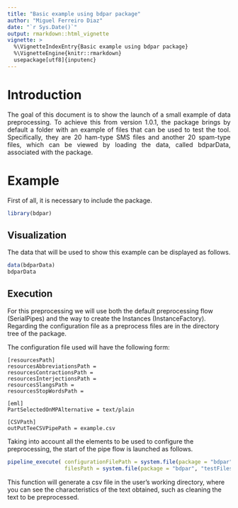```yaml
---
title: "Basic example using bdpar package"
author: "Miguel Ferreiro Diaz"
date: "`r Sys.Date()`"
output: rmarkdown::html_vignette
vignette: >
  %\VignetteIndexEntry{Basic example using bdpar package}
  %\VignetteEngine{knitr::rmarkdown}
  usepackage[utf8]{inputenc}
---
```


# Introduction

<div style = "text-align: justify">
The goal of this document is to show the launch of a small example of data preprocessing. To achieve this from version 1.0.1, the package brings by default a folder with an example of files that can be used to test the tool. Specifically, they are 20 ham-type SMS files and another 20 spam-type files, which can be viewed by loading the data, called bdparData, associated with the package.
</div>

# Example

<div style="text-aling:justify">
First of all, it is necessary to include the package.

```R
library(bdpar)
```

</div>

## Visualization

<div style="text-aling:justify">
The data that will be used to show this example can be displayed as follows.  

```R
data(bdparData)
bdparData
```

</div>

## Execution

<div style="text-aling:justify">
For this preprocessing we will use both the default preprocessing flow (SerialPipes) and the way to create the Instances (InstanceFactory). Regarding the configuration file as a preprocess files are in the directory tree of the package.

The configuration file used will have the following form:

```
[resourcesPath]
resourcesAbbreviationsPath = 
resourcesContractionsPath = 
resourcesInterjectionsPath = 
resourcesSlangsPath = 
resourcesStopWordsPath = 
 
[eml]
PartSelectedOnMPAlternative = text/plain
 
[CSVPath]
outPutTeeCSVPipePath = example.csv
```

Taking into account all the elements to be used to configure the preprocessing, the start of the pipe flow is launched as follows.

```R
pipeline_execute( configurationFilePath = system.file(package = "bdpar", "examples/configurationsExample.ini"), 
                  filesPath = system.file(package = "bdpar", "testFiles"))
```

This function will generate a csv file in the user's working directory, where you can see the characteristics of the text obtained, such as cleaning the text to be preprocessed.
</div>



